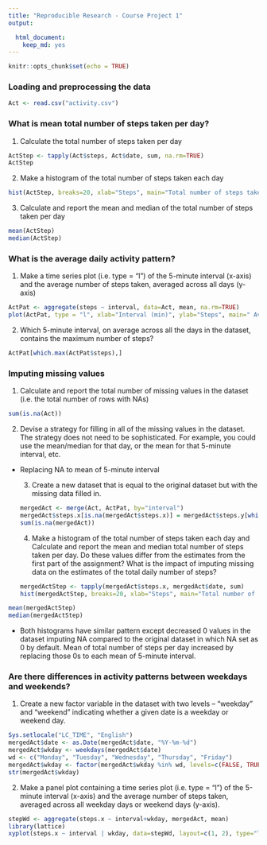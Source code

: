 ---
title: "Reproducible Research - Course Project 1"
output:

  html_document: 
    keep_md: yes
---

```{r setup, include=FALSE}
knitr::opts_chunk$set(echo = TRUE)
```


### Loading and preprocessing the data
```{r loading}
Act <- read.csv("activity.csv")
```

### What is mean total number of steps taken per day?  
1. Calculate the total number of steps taken per day
```{r total steps per day}
ActStep <- tapply(Act$steps, Act$date, sum, na.rm=TRUE)
ActStep
```

2. Make a histogram of the total number of steps taken each day
```{r step per day hist}
hist(ActStep, breaks=20, xlab="Steps", main="Total number of steps taken per day")

```

3. Calculate and report the mean and median of the total number of steps taken per day
```{r mean_median per day}
mean(ActStep)
median(ActStep)
```

### What is the average daily activity pattern?

1. Make a time series plot (i.e. type = "l") of the 5-minute interval (x-axis) and the average number of steps taken, averaged across all days (y-axis)
```{r daily pattern plot}
ActPat <- aggregate(steps ~ interval, data=Act, mean, na.rm=TRUE)
plot(ActPat, type = "l", xlab="Interval (min)", ylab="Steps", main=" Average number of steps")

```

  2. Which 5-minute interval, on average across all the days in the dataset, contains the maximum number of steps?
```{r max step}
ActPat[which.max(ActPat$steps),]
```

### Imputing missing values

1. Calculate and report the total number of missing values in the dataset (i.e. the total number of rows with NAs)
```{r counting NAs}
sum(is.na(Act))
```

  2. Devise a strategy for filling in all of the missing values in the dataset. The strategy does not need to be sophisticated. For example, you could use the mean/median for that day, or the mean for that 5-minute interval, etc.  

- Replacing NA to mean of 5-minute interval

  3. Create a new dataset that is equal to the original dataset but with the missing data filled in.
```{r imputing NA}
mergedAct <- merge(Act, ActPat, by="interval")
mergedAct$steps.x[is.na(mergedAct$steps.x)] = mergedAct$steps.y[which(is.na(mergedAct$steps.x))]
sum(is.na(mergedAct))
```

  4. Make a histogram of the total number of steps taken each day and Calculate and report the mean and median total number of steps taken per day. Do these values differ from the estimates from the first part of the assignment? What is the impact of imputing missing data on the estimates of the total daily number of steps?
```{r imputing NA hist}
mergedActStep <- tapply(mergedAct$steps.x, mergedAct$date, sum)
hist(mergedActStep, breaks=20, xlab="Steps", main="Total number of steps taken per day")
```

```{r imputing NA mean median}
mean(mergedActStep)
median(mergedActStep)
```

  - Both histograms have similar pattern except decreased 0 values in the dataset imputing NA compared to the original dataset in which NA set as 0 by default. Mean of total number of steps per day increased by replacing those 0s to each mean of 5-minute interval.
  
  
### Are there differences in activity patterns between weekdays and weekends?
  1. Create a new factor variable in the dataset with two levels – “weekday” and “weekend” indicating whether a given date is a weekday or weekend day.
```{r weekday}
Sys.setlocale("LC_TIME", "English")
mergedAct$date <- as.Date(mergedAct$date, "%Y-%m-%d")
mergedAct$wkday <- weekdays(mergedAct$date)
wd <- c("Monday", "Tuesday", "Wednesday", "Thursday", "Friday")
mergedAct$wkday <- factor(mergedAct$wkday %in% wd, levels=c(FALSE, TRUE), labels=c("weekend", "weekday"))
str(mergedAct$wkday)
```

  2. Make a panel plot containing a time series plot (i.e. type = "l") of the 5-minute interval (x-axis) and the average number of steps taken, averaged across all weekday days or weekend days (y-axis).
```{r weekday plot}
stepWd <- aggregate(steps.x ~ interval+wkday, mergedAct, mean)
library(lattice)
xyplot(steps.x ~ interval | wkday, data=stepWd, layout=c(1, 2), type="l", ylab="Steps", xlab="Interval (min)")
```
